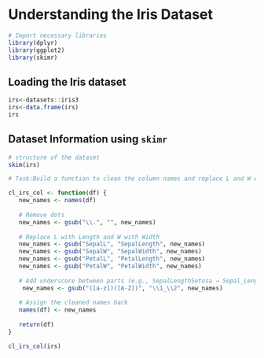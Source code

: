 # Understanding the Iris Dataset

```r
# Import necessary libraries
library(dplyr)
library(ggplot2)
library(skimr)
```

## Loading the Iris dataset

```r
irs<-datasets::iris3
irs<-data.frame(irs)
irs
```

## Dataset Information using `skimr`

```r
# structure of the dataset
skim(irs)
```

```r
# Task:Build a function to clean the column names and replace L and W with Length and Width.

cl_irs_col <- function(df) {
   new_names <- names(df)
   
   # Remove dots
   new_names <- gsub("\\.", "", new_names)
   
   # Replace L with Length and W with Width
   new_names <- gsub("SepalL", "SepalLength", new_names)
   new_names <- gsub("SepalW", "SepalWidth", new_names)
   new_names <- gsub("PetalL", "PetalLength", new_names)
   new_names <- gsub("PetalW", "PetalWidth", new_names)
   
   # Add underscore between parts (e.g., SepalLengthSetosa → Sepal_Length_Setosa)
    new_names <- gsub("([a-z])([A-Z])", "\\1_\\2", new_names)
   
   # Assign the cleaned names back
   names(df) <- new_names
   
   return(df)
}

cl_irs_col(irs)
```

